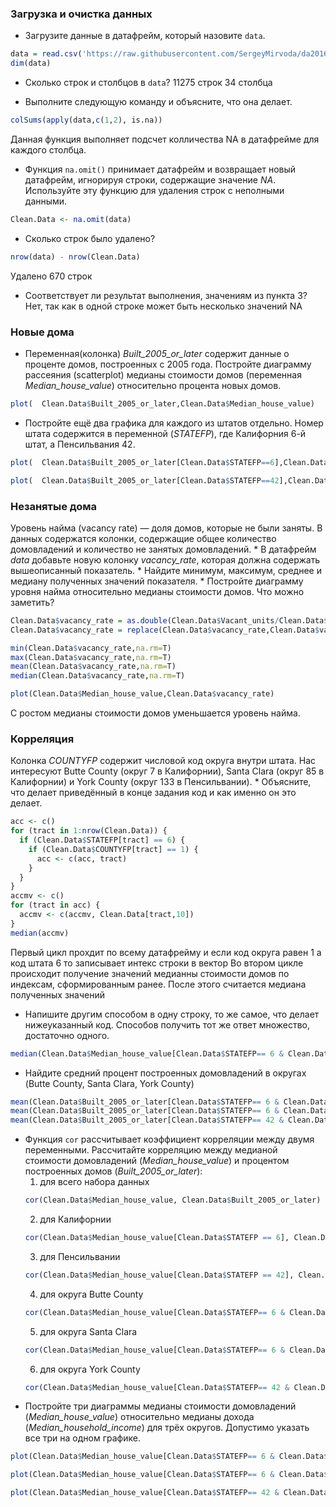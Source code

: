 ### Загрузка и очистка данных
- Загрузите данные в датафрейм, который назовите ``data``.
```R
data = read.csv('https://raw.githubusercontent.com/SergeyMirvoda/da2016/master/data/calif_penn_2011.csv')
dim(data)
```
- Сколько строк и столбцов в ``data``?
11275 строк
34 столбца

- Выполните следующую команду и объясните, что она делает.
```R
colSums(apply(data,c(1,2), is.na))
```
Данная функция выполняет подсчет колличества NA в датафрейме для каждого столбца.

- Функция ``na.omit()`` принимает датафрейм и возвращает новый датафрейм, игнорируя строки, содержащие значение _NA_. Используйте эту функцию для удаления строк с неполными данными.
```R
Clean.Data <- na.omit(data)
```
- Сколько строк было удалено?
```R
nrow(data) - nrow(Clean.Data)
```
Удалено 670 строк

- Соответствует ли результат выполнения, значениям из пункта 3?
Нет, так как в одной строке может быть несколько значений NA

### Новые дома
* Переменная(колонка) _Built_2005_or_later_ содержит данные о проценте домов, построенных с 2005 года. Постройте диаграмму рассеяния (scatterplot) медианы стоимости домов (переменная _Median_house_value_) относительно процента новых домов.
```R
plot(  Clean.Data$Built_2005_or_later,Clean.Data$Median_house_value)
```

* Постройте ещё два графика для каждого из штатов отдельно. Номер штата содержится в переменной (_STATEFP_), где Калифорния 6-й штат, а Пенсильвания 42.
```R
plot(  Clean.Data$Built_2005_or_later[Clean.Data$STATEFP==6],Clean.Data$Median_house_value[Clean.Data$STATEFP==6])

plot(  Clean.Data$Built_2005_or_later[Clean.Data$STATEFP==42],Clean.Data$Median_house_value[Clean.Data$STATEFP==42])
```

### Незанятые дома
Уровень найма (vacancy rate) — доля домов, которые не были заняты. В данных содержатся колонки,
содержащие общее количество домовладений и количество не занятых домовладений. 
* В датафрейм _data_ добавьте новую колонку _vacancy_rate_, которая должна содержать вышеописанный показатель.
* Найдите минимум, максимум, среднее и медиану полученных значений показателя. 
* Постройте диаграмму уровня найма относительно медианы стоимости домов. Что можно заметить?
```R
Clean.Data$vacancy_rate = as.double(Clean.Data$Vacant_units/Clean.Data$Total_units)
Clean.Data$vacancy_rate = replace(Clean.Data$vacancy_rate,Clean.Data$vacancy_rate==Inf,NA);

min(Clean.Data$vacancy_rate,na.rm=T)
max(Clean.Data$vacancy_rate,na.rm=T)
mean(Clean.Data$vacancy_rate,na.rm=T)
median(Clean.Data$vacancy_rate,na.rm=T)

plot(Clean.Data$Median_house_value,Clean.Data$vacancy_rate)
```

С ростом медианы стоимости домов уменьшается уровень найма.

### Корреляция
Колонка _COUNTYFP_ содержит числовой код округа внутри штата. Нас интересуют Butte County (округ 7 в Калифорнии), Santa Clara (округ 85 в Калифорнии) и York County (округ 133 в Пенсильвании).
* Объясните, что делает приведённый в конце задания код и как именно он это делает.
```r
acc <- c()
for (tract in 1:nrow(Clean.Data)) {
  if (Clean.Data$STATEFP[tract] == 6) {
    if (Clean.Data$COUNTYFP[tract] == 1) {
      acc <- c(acc, tract)
    }
  }
}
accmv <- c()
for (tract in acc) {
  accmv <- c(accmv, Clean.Data[tract,10])
}
median(accmv)
```
Первый цикл прохдит по всему датафрейму и если код округа равен 1 а код штата 6 то записывает интекс строки в вектор
Во втором цикле происходит получение значений медианны стоимости домов по индексам, сформированным ранее.
После этого считается медиана полученных значений

* Напишите другим способом в одну строку, то же самое, что делает нижеуказанный код. Способов получить тот же ответ множество, достаточно одного.
```R
median(Clean.Data$Median_house_value[Clean.Data$STATEFP== 6 & Clean.Data$COUNTYFP== 1])
```
* Найдите средний процент построенных домовладений в округах (Butte County, Santa Clara, York County)
```r
mean(Clean.Data$Built_2005_or_later[Clean.Data$STATEFP== 6 & Clean.Data$COUNTYFP== 7],na.rm=T)
mean(Clean.Data$Built_2005_or_later[Clean.Data$STATEFP== 6 & Clean.Data$COUNTYFP==85],na.rm=T)
mean(Clean.Data$Built_2005_or_later[Clean.Data$STATEFP== 42 & Clean.Data$COUNTYFP==133],na.rm=T)
```

* Функция ``cor`` рассчитывает коэффициент корреляции между двумя переменными. Рассчитайте корреляцию между медианой стоимости домовладений (_Median_house_value_) и процентом построенных домов (_Built_2005_or_later_):
  1. для всего набора данных
```R
cor(Clean.Data$Median_house_value, Clean.Data$Built_2005_or_later)
```

  2. для Калифорнии
```R
cor(Clean.Data$Median_house_value[Clean.Data$STATEFP == 6], Clean.Data$Built_2005_or_later[Clean.Data$STATEFP == 6])
```

  3. для Пенсильвании
```R
cor(Clean.Data$Median_house_value[Clean.Data$STATEFP == 42], Clean.Data$Built_2005_or_later[Clean.Data$STATEFP == 42])
```

  4. для округа Butte County
```R
cor(Clean.Data$Median_house_value[Clean.Data$STATEFP== 6 & Clean.Data$COUNTYFP== 7], Clean.Data$Built_2005_or_later[Clean.Data$STATEFP== 6 & Clean.Data$COUNTYFP== 7])
```

  5. для округа Santa Clara
```R
cor(Clean.Data$Median_house_value[Clean.Data$STATEFP== 6 & Clean.Data$COUNTYFP== 85], Clean.Data$Built_2005_or_later[Clean.Data$STATEFP== 6 & Clean.Data$COUNTYFP== 85])
```

  6. для округа York County
```R
cor(Clean.Data$Median_house_value[Clean.Data$STATEFP== 42 & Clean.Data$COUNTYFP== 133], Clean.Data$Built_2005_or_later[Clean.Data$STATEFP== 42 & Clean.Data$COUNTYFP== 133])
```

* Постройте три диаграммы медианы стоимости домовладений (_Median_house_value_) относительно медианы дохода (_Median_household_income_) 
для трёх округов. Допустимо указать все три на одном графике.
```R
plot(Clean.Data$Median_house_value[Clean.Data$STATEFP== 6 & Clean.Data$COUNTYFP== 7], Clean.Data$Median_household_income[Clean.Data$STATEFP== 6 & Clean.Data$COUNTYFP== 7], xlab = "Median_house_value", ylab = "Median_household_income")

plot(Clean.Data$Median_house_value[Clean.Data$STATEFP== 6 & Clean.Data$COUNTYFP== 85], Clean.Data$Median_household_income[Clean.Data$STATEFP== 6 & Clean.Data$COUNTYFP== 85], xlab = "Median_house_value", ylab = "Median_household_income")

plot(Clean.Data$Median_house_value[Clean.Data$STATEFP== 42 & Clean.Data$COUNTYFP== 133], Clean.Data$Median_household_income[Clean.Data$STATEFP== 42 & Clean.Data$COUNTYFP==133], xlab = "Median_house_value", ylab = "Median_household_income")
```
